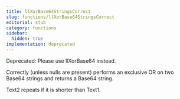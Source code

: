 ```yaml
---
title: llXorBase64StringsCorrect
slug: functions/llXorBase64StringsCorrect
editorial: stub
category: functions
sidebar:
  hidden: true
implementation: deprecated
---
```


<LSLFunction name="llXorBase64StringsCorrect"/>

Deprecated: Please use llXorBase64 instead.

Correctly (unless nulls are present) performs an exclusive OR on two Base64 strings and returns a Base64 string.

Text2 repeats if it is shorter than Text1.
